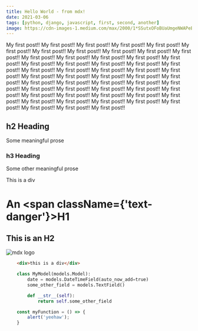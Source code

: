 ```yaml
---
title: Hello World - from mdx!
date: 2021-03-06
tags: [python, django, javascript, first, second, another]
image: https://cdn-images-1.medium.com/max/2000/1*SSutxOFoBUaUmgeNWAPeBA.jpeg
---
```



My first post!! My first post!! My first post!! My first post!! My first post!! My first post!! 
My first post!! My first post!! My first post!! My first post!! My first post!! My first post!! 
My first post!! My first post!! My first post!! My first post!! My first post!! My first post!! 
My first post!! My first post!! My first post!! My first post!! My first post!! My first post!! 
My first post!! My first post!! My first post!! My first post!! My first post!! My first post!! 
My first post!! My first post!! My first post!! My first post!! My first post!! My first post!!
My first post!! My first post!! My first post!! My first post!! My first post!! My first post!! 
My first post!! My first post!! My first post!! My first post!! My first post!! My first post!! 
My first post!! My first post!! My first post!! My first post!! My first post!! My first post!!

## h2 Heading

Some meaningful prose

### h3 Heading

Some other meaningful prose

<div className={'text-success'}>This is a div</div>

# An <span className={'text-danger'}>H1</span>

## This is an H2

![mdx logo](./gradient.jpg)

```html
    <div>this is a div</div>
```

```python
    class MyModel(models.Model):
        date = models.DateTimeField(auto_now_add=true)
        some_other_field = models.TextField()

        def __str__(self):
            return self.some_other_field
```

```javascript
    const myFunction = () => {
        alert('yeehaw');
    }
```